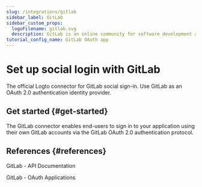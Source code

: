 ```yaml
---
slug: /integrations/gitlab
sidebar_label: GitLab
sidebar_custom_props:
  logoFilename: gitlab.svg
  description: GitLab is an online community for software development and version control.
tutorial_config_name: GitLab OAuth app
---
```




# Set up social login with GitLab

The official Logto connector for GitLab social sign-in. Use GitLab as an OAuth 2.0 authentication identity provider.

<GuideTip />

## Get started \{#get-started}

The GitLab connector enables end-users to sign in to your application using their own GitLab accounts via the GitLab OAuth 2.0 authentication protocol.

<Integration />

## References \{#references}

<Url href="https://docs.gitlab.com/ee/api/">GitLab - API Documentation</Url>

<Url href="https://docs.gitlab.com/ee/integration/oauth_provider.html">
  GitLab - OAuth Applications
</Url>
